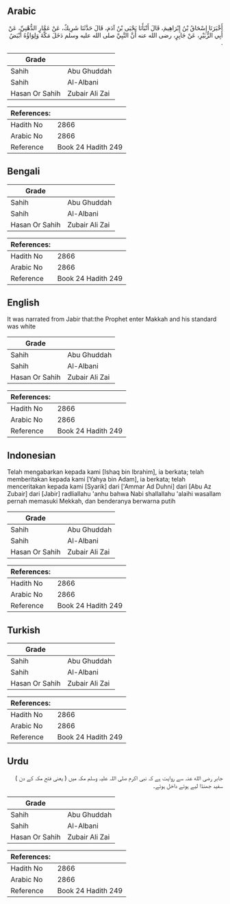 ## Arabic


<div dir="rtl" lang="ar" style={{fontSize:'larger',backgroundColor:'#f8f9fa',padding:20}}>
أَخْبَرَنَا إِسْحَاقُ بْنُ إِبْرَاهِيمَ، قَالَ أَنْبَأَنَا يَحْيَى بْنُ آدَمَ، قَالَ حَدَّثَنَا شَرِيكٌ، عَنْ عَمَّارٍ الدُّهْنِيِّ، عَنْ أَبِي الزُّبَيْرِ، عَنْ جَابِرٍ، رضى الله عنه أَنَّ النَّبِيَّ صلى الله عليه وسلم دَخَلَ مَكَّةَ وَلِوَاؤُهُ أَبْيَضُ ‏.‏
</div>
<div style={{backgroundColor:'#f8f9fa',padding:20, marginBottom: 10}}><table> <thead> <tr> <th>Grade</th> <th></th> </tr> </thead> <tbody> <tr><td>Sahih</td><td>Abu Ghuddah</td></tr><tr><td>Sahih</td><td>Al-Albani</td></tr><tr><td>Hasan Or Sahih</td><td>Zubair Ali Zai</td></tr></tbody></table><table> <thead> <tr> <th>References:</th> <th></th> </tr> </thead> <tbody><tr><td>Hadith No</td><td>2866</td></tr><tr><td>Arabic No</td><td>2866</td></tr><tr><td>Reference</td><td>Book 24 Hadith 249</td></tr></tbody></table></div>

## Bengali


<div dir="ltr" lang="bn" style={{fontSize:'larger',backgroundColor:'#f8f9fa',padding:20}}>

</div>
<div style={{backgroundColor:'#f8f9fa',padding:20, marginBottom: 10}}><table> <thead> <tr> <th>Grade</th> <th></th> </tr> </thead> <tbody> <tr><td>Sahih</td><td>Abu Ghuddah</td></tr><tr><td>Sahih</td><td>Al-Albani</td></tr><tr><td>Hasan Or Sahih</td><td>Zubair Ali Zai</td></tr></tbody></table><table> <thead> <tr> <th>References:</th> <th></th> </tr> </thead> <tbody><tr><td>Hadith No</td><td>2866</td></tr><tr><td>Arabic No</td><td>2866</td></tr><tr><td>Reference</td><td>Book 24 Hadith 249</td></tr></tbody></table></div>

## English


<div dir="ltr" lang="en" style={{fontSize:'larger',backgroundColor:'#f8f9fa',padding:20}}>
It was narrated from Jabir that:the Prophet enter Makkah and his standard was white
</div>
<div style={{backgroundColor:'#f8f9fa',padding:20, marginBottom: 10}}><table> <thead> <tr> <th>Grade</th> <th></th> </tr> </thead> <tbody> <tr><td>Sahih</td><td>Abu Ghuddah</td></tr><tr><td>Sahih</td><td>Al-Albani</td></tr><tr><td>Hasan Or Sahih</td><td>Zubair Ali Zai</td></tr></tbody></table><table> <thead> <tr> <th>References:</th> <th></th> </tr> </thead> <tbody><tr><td>Hadith No</td><td>2866</td></tr><tr><td>Arabic No</td><td>2866</td></tr><tr><td>Reference</td><td>Book 24 Hadith 249</td></tr></tbody></table></div>

## Indonesian


<div dir="ltr" lang="id" style={{fontSize:'larger',backgroundColor:'#f8f9fa',padding:20}}>
Telah mengabarkan kepada kami [Ishaq bin Ibrahim], ia berkata; telah memberitakan kepada kami [Yahya bin Adam], ia berkata; telah menceritakan kepada kami [Syarik] dari ['Ammar Ad Duhni] dari [Abu Az Zubair] dari [Jabir] radliallahu 'anhu bahwa Nabi shallallahu 'alaihi wasallam pernah memasuki Mekkah, dan benderanya berwarna putih
</div>
<div style={{backgroundColor:'#f8f9fa',padding:20, marginBottom: 10}}><table> <thead> <tr> <th>Grade</th> <th></th> </tr> </thead> <tbody> <tr><td>Sahih</td><td>Abu Ghuddah</td></tr><tr><td>Sahih</td><td>Al-Albani</td></tr><tr><td>Hasan Or Sahih</td><td>Zubair Ali Zai</td></tr></tbody></table><table> <thead> <tr> <th>References:</th> <th></th> </tr> </thead> <tbody><tr><td>Hadith No</td><td>2866</td></tr><tr><td>Arabic No</td><td>2866</td></tr><tr><td>Reference</td><td>Book 24 Hadith 249</td></tr></tbody></table></div>

## Turkish


<div dir="ltr" lang="tr" style={{fontSize:'larger',backgroundColor:'#f8f9fa',padding:20}}>

</div>
<div style={{backgroundColor:'#f8f9fa',padding:20, marginBottom: 10}}><table> <thead> <tr> <th>Grade</th> <th></th> </tr> </thead> <tbody> <tr><td>Sahih</td><td>Abu Ghuddah</td></tr><tr><td>Sahih</td><td>Al-Albani</td></tr><tr><td>Hasan Or Sahih</td><td>Zubair Ali Zai</td></tr></tbody></table><table> <thead> <tr> <th>References:</th> <th></th> </tr> </thead> <tbody><tr><td>Hadith No</td><td>2866</td></tr><tr><td>Arabic No</td><td>2866</td></tr><tr><td>Reference</td><td>Book 24 Hadith 249</td></tr></tbody></table></div>

## Urdu


<div dir="rtl" lang="ur" style={{fontSize:'larger',backgroundColor:'#f8f9fa',padding:20}}>
جابر رضی الله عنہ سے روایت ہے کہ نبی اکرم صلی اللہ علیہ وسلم مکہ میں ( یعنی فتح مکہ کے دن ) سفید جھنڈا لیے ہوئے داخل ہوئے۔
</div>
<div style={{backgroundColor:'#f8f9fa',padding:20, marginBottom: 10}}><table> <thead> <tr> <th>Grade</th> <th></th> </tr> </thead> <tbody> <tr><td>Sahih</td><td>Abu Ghuddah</td></tr><tr><td>Sahih</td><td>Al-Albani</td></tr><tr><td>Hasan Or Sahih</td><td>Zubair Ali Zai</td></tr></tbody></table><table> <thead> <tr> <th>References:</th> <th></th> </tr> </thead> <tbody><tr><td>Hadith No</td><td>2866</td></tr><tr><td>Arabic No</td><td>2866</td></tr><tr><td>Reference</td><td>Book 24 Hadith 249</td></tr></tbody></table></div>